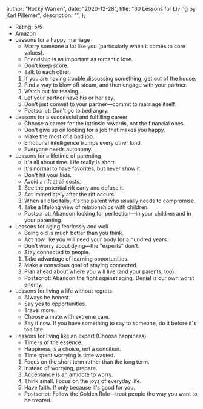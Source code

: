 
  author: "Rocky Warren",
  date: "2020-12-28",
  title: "30 Lessons for Living by Karl Pillemer",
  description: "",
};


- Rating: 5/5
- [Amazon](https://www.amazon.com/gp/product/B0052REQLK)
- Lessons for a happy marriage
  - Marry someone a lot like you (particularly when it comes to core values).
  - Friendship is as important as romantic love.
  - Don't keep score.
  - Talk to each other.
  1. If you are having trouble discussing something, get out of the house.
  1. Find a way to blow off steam, and then engage with your partner.
  1. Watch out for teasing.
  1. Let your partner have his or her say.
  1. Don't just commit to your partner—commit to marriage itself.
  - Postscript: Don't go to bed angry.
- Lessons for a successful and fulfilling career
  - Choose a career for the intrinsic rewards, not the financial ones.
  - Don't give up on looking for a job that makes you happy.
  - Make the most of a bad job.
  - Emotional intelligence trumps every other kind.
  - Everyone needs autonomy.
- Lessons for a lifetime of parenting
  - It's all about time. Life really is short.
  - It's normal to have favorites, but never show it.
  - Don't hit your kids.
  - Avoid a rift at all costs.
  1. See the potential rift early and defuse it.
  1. Act immediately after the rift occurs.
  1. When all else fails, it's the parent who usually needs to compromise.
  1. Take a lifelong view of relationships with children.
  - Postscript: Abandon looking for perfection—in your children and in your parenting.
- Lessons for aging fearlessly and well
  - Being old is much better than you think.
  - Act now like you will need your body for a hundred years.
  - Don't worry about dying—the "experts" don't.
  - Stay connected to people.
  1. Take advantage of learning opportunities.
  1. Make a conscious goal of staying connected.
  1. Plan ahead about where you will live (and your parents, too).
  - Postscript: Abandon the fight against aging. Denial is our own worst enemy.
- Lessons for living a life without regrets
  - Always be honest.
  - Say yes to opportunities.
  - Travel more.
  - Choose a mate with extreme care.
  - Say it now. If you have something to say to someone, do it before it's too late.
- Lessons for living like an expert (Choose happiness)
  - Time is of the essence.
  - Happiness is a choice, not a condition.
  - Time spent worrying is time wasted.
  1. Focus on the short term rather than the long term.
  1. Instead of worrying, prepare.
  1. Acceptance is an antidote to worry.
  1. Think small. Focus on the joys of everyday life.
  1. Have faith. If only because it's good for you.
  - Postscript: Follow the Golden Rule—treat people the way you want to be treated.
